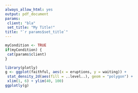 ```yaml
---
always_allow_html: yes
output: pdf_document
params:
 client: "bla"
 set_title: "My Title!"
title: "`r params$set_title`"
---
```

  
```r
myCondition <- TRUE
if(myCondition) {
 cat(params$client)
}
```

```r
library(plotly)
g <- ggplot(faithful, aes(x = eruptions, y = waiting)) +
 stat_density_2d(aes(fill = ..level..), geom = "polygon") + 
 xlim(1, 6) + ylim(40, 100)
ggplotly(g)

```